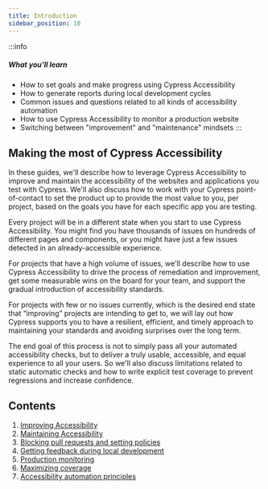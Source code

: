 ```yaml
---
title: Introduction
sidebar_position: 10
---
```


:::info

##### <Icon name="question-circle" color="#4BBFD2" /> What you'll learn

- How to set goals and make progress using Cypress Accessibility
- How to generate reports during local development cycles
- Common issues and questions related to all kinds of accessibility automation
- How to use Cypress Accessibility to monitor a production website
- Switching between "improvement" and "maintenance" mindsets
  :::

## Making the most of Cypress Accessibility

In these guides, we'll describe how to leverage Cypress Accessibility to improve and maintain the accessibility of the websites and applications you test with Cypress. We'll also discuss how to work with your Cypress point-of-contact to set the product up to provide the most value to you, per project, based on the goals you have for each specific app you are testing.

Every project will be in a different state when you start to use Cypress Accessibility. You might find you have thousands of issues on hundreds of different pages and components, or you might have just a few issues detected in an already-accessible experience.

For projects that have a high volume of issues, we'll describe how to use Cypress Accessibility to drive the process of remediation and improvement, get some measurable wins on the board for your team, and support the gradual introduction of accessibility standards.

For projects with few or no issues currently, which is the desired end state that “improving” projects are intending to get to, we will lay out how Cypress supports you to have a resilient, efficient, and timely approach to maintaining your standards and avoiding surprises over the long term.

The end goal of this process is not to simply pass all your automated accessibility checks, but to deliver a truly usable, accessible, and equal experience to all your users. So we'll also discuss limitations related to static automatic checks and how to write explicit test coverage to prevent regressions and increase confidence.

## Contents

1. [Improving Accessibility](/accessibility/guides/improving-accessibility)
1. [Maintaining Accessibility](/accessibility/guides/maintaining-accessibility)
1. [Blocking pull requests and setting policies](/accessibility/guides/blocking-pull-requests)
1. [Getting feedback during local development](/accessibility/guides/local-development)
1. [Production monitoring](/accessibility/guides/production-monitoring)
1. [Maximizing coverage](/accessibility/guides/maximizing-coverage)
1. [Accessibility automation principles](/accessibility/guides/accessibility-automation)
